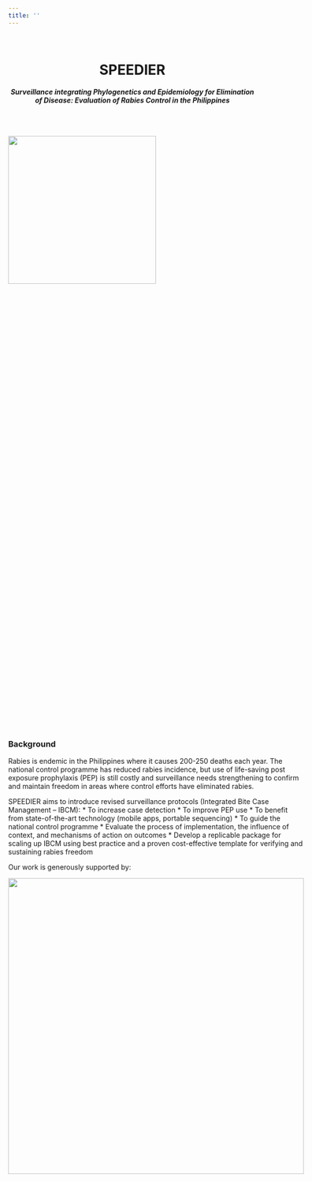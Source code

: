```yaml
---
title: ''
---
```


<br>

<center>
# SPEEDIER  
#### _Surveillance integrating Phylogenetics and Epidemiology for Elimination of Disease: Evaluation of Rabies Control in the Philippines_
</center>

<br>

<div style="display: inline-block; ">

<img src="img/phil_study_map.png" style="width:300px; float: left; padding: 0 20px 20px 0; vertical-align: middle;"/>

<div style="width: 100%; height: 30vh; display: table-cell; vertical-align: middle; margin: auto 0;">

</div>

### Background

Rabies is endemic in the Philippines where it causes 200-250 deaths each year. The national control programme has reduced rabies incidence, but use of life-saving post exposure prophylaxis (PEP) is still costly and surveillance needs strengthening to confirm and maintain freedom in areas where control efforts have eliminated rabies.

SPEEDIER aims to introduce revised surveillance protocols (Integrated Bite Case Management – IBCM):
* To increase case detection 
* To improve PEP use 
* To benefit from state-of-the-art technology (mobile apps, portable sequencing) 
* To guide the national control programme 
* Evaluate the process of implementation, the influence of context, and mechanisms of action on outcomes
* Develop a replicable package for scaling up IBCM using best practice and a proven cost-effective template for verifying and sustaining rabies freedom

Our work is generously supported by:    

<img src="img/banner.png" style="width:600px;"/>  

</div>
